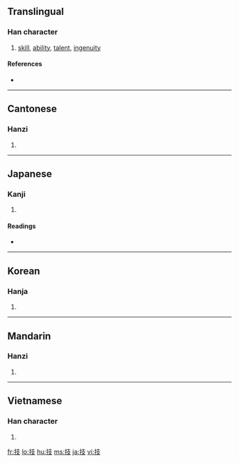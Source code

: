==Translingual==

===Han character===
{{Han char|rn=64|rad=手|as=04|sn=7|four=5404<sub>7</sub>|canj=手十水 (QJE)|ids=⿰[[扌]][[支]]}}

# [[skill]], [[ability]], [[talent]], [[ingenuity]]

====References====
* {{Han ref|kx=0420.020|dkj=11855|dj=0767.030|hdz=31834.040|uh=6280|ud=25216|bh=A7DE|bd=42974}}

----

==Cantonese==

===Hanzi===
{{yue-hanzi|jyut=|y=gei6}}

# {{defn|Cantonese|sort=手04}}

----

==Japanese==

===Kanji===
{{ja-kanji|grade=5|rs=手04}}

# {{defn|Japanese}}

====Readings====
* {{ja-readings|on=[[ぎ]] (gi)|kun=[[わざ]] (waza)}}

----

==Korean==

===Hanja===
{{ko-hanja|hangeul=기|eumhun=|rv=gi|mr=ki|y=ki}}

# {{defn|Korean|sort=手04}}

----

==Mandarin==

===Hanzi===
{{cmn-hanzi|pin=[[jì]] ([[ji4]]), [[pàn]] ([[pan4]])|wg=chi<sup>4</sup>, p'an<sup>4</sup>}}

# {{defn|Mandarin|sort=手04}}

----

==Vietnamese==

===Han character===
{{vi-hantu|[[kĩ]], [[gảy]], [[gãy]], [[ghẽ]], [[kể]], [[kẽ]], [[kỹ]], [[chẻ]], [[chia]]|rs=手04}}

# {{defn|Vietnamese|sort=手04}}

[[fr:技]]
[[lo:技]]
[[hu:技]]
[[ms:技]]
[[ja:技]]
[[vi:技]]